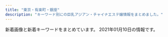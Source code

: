 ```yaml
---
title: "東京・有楽町・銀座"
description: "キーワード別にの巨乳アジアン・チャイナエステ嬢情報をまとめました。"
---
```


新着画像と新着キーワードをまとめています。
2021年01月10日の情報です。

<DmmAffiliateIns />
<KeywordTable
  shops={
    [
    {
        "name": "\u30eb\u30ca\u30b7\u30e3\u30a4\u30f3",
        "img_links": [
            "http://luna-shine.info/uploads/lunashine/2013/11/e381afe3828be3818b-1000x1333.jpg",
            "http://luna-shine.info/uploads/lunashine/2013/10/4_e589afe69cac.jpg",
            "http://luna-shine.info/uploads/lunashine/images/rq03.jpg",
            "http://luna-shine.info/uploads/lunashine/2019/05/e5beaee4bfa1e59bbee78987_201905171313091.jpg",
            "http://luna-shine.info/uploads/lunashine/images/no-photo.jpg",
            "http://luna-shine.info/uploads/lunashine/2013/10/e38182e38286e381bf3_e589afe69cac.jpg",
            "http://luna-shine.info/uploads/lunashine/2019/04/e5beaee4bfa1e59bbee78987_201903161627475.jpg",
            "http://luna-shine.info/uploads/lunashine/2015/04/1111_e589afe69cac.jpg",
            "http://luna-shine.info/uploads/lunashine/images/new_tit.jpg",
            "http://luna-shine.info/uploads/lunashine/2013/01/room-11.jpg",
            "http://luna-shine.info/uploads/lunashine/2019/12/e5beaee4bfa1e59bbee78987_201912071546181.jpg",
            "http://luna-shine.info/uploads/lunashine/2019/07/qqe59bbee78987201504181707251.jpg",
            "http://luna-shine.info/uploads/lunashine/2012/12/mobile.jpg",
            "http://luna-shine.info/uploads/lunashine/2014/06/image-15.jpeg",
            "http://luna-shine.info/uploads/lunashine/2019/04/flash1.jpg",
            "http://luna-shine.info/uploads/lunashine/images/picup.png",
            "http://luna-shine.info/uploads/lunashine/2015/03/12344780f_e589afe69cac.jpg",
            "http://luna-shine.info/uploads/lunashine/2013/03/img_0522_e589afe69cac-1000x1333.jpg",
            "http://luna-shine.info/uploads/lunashine/2015/03/8dbe4d07b4f1258c30f14b30e60c1466.png",
            "http://luna-shine.info/uploads/lunashine/2017/04/22221.jpg",
            "http://luna-shine.info/uploads/lunashine/2019/03/e5beaee4bfa1e59bbee78987_201903141535171.jpg",
            "http://luna-shine.info/uploads/lunashine/2012/12/topview1.jpg",
            "http://luna-shine.info/uploads/lunashine/2012/12/topview4.jpg",
            "http://luna-shine.info/uploads/lunashine/2015/04/1111_e589afe69cac1.jpg",
            "http://luna-shine.info/uploads/lunashine/2015/03/123.jpg",
            "http://luna-shine.info/uploads/lunashine/2019/04/tel.jpg",
            "http://luna-shine.info/uploads/lunashine/2013/01/room-3.jpg",
            "http://luna-shine.info/uploads/lunashine/2019/01/e5beaee4bfa1e59bbee78987_20190124144601.jpg",
            "http://luna-shine.info/uploads/lunashine/2013/11/e381afe3828be3818befbc92-1000x1333.jpg",
            "http://luna-shine.info/uploads/lunashine/2013/01/room-1.jpg",
            "http://luna-shine.info/uploads/lunashine/2013/10/e381bfe3818d2_e589afe69cac.jpg",
            "http://luna-shine.info/uploads/lunashine/2013/01/room-10.jpg",
            "http://luna-shine.info/uploads/lunashine/2013/01/room-2.jpg",
            "http://luna-shine.info/uploads/lunashine/2015/09/1-12041z120344c1_e589afe69cac_e589afe69cac.jpg",
            "http://luna-shine.info/uploads/lunashine/2019/03/e5beaee4bfa1e59bbee78987_201903161627476.jpg",
            "http://luna-shine.info/uploads/lunashine/2015/01/2_e589afe69cac.jpg",
            "http://luna-shine.info/uploads/lunashine/2012/12/topview0.jpg",
            "http://luna-shine.info/uploads/lunashine/2019/05/e5beaee4bfa1e59bbee78987_20190517131309.jpg",
            "http://luna-shine.info/uploads/lunashine/2015/01/0.jpg",
            "http://luna-shine.info/uploads/lunashine/2013/10/e381bfe382841_e589afe69cac.jpg",
            "http://luna-shine.info/uploads/lunashine/2013/05/p1020464_e589afe69cac.jpg",
            "http://luna-shine.info/uploads/lunashine/2015/06/image1-266x4001.jpg",
            "http://luna-shine.info/uploads/lunashine/2020/01/e5beaee4bfa1e59bbee78987_20190517131309.jpg",
            "http://luna-shine.info/uploads/lunashine/2013/01/room-6.jpg",
            "http://luna-shine.info/uploads/lunashine/2013/01/room-5.jpg",
            "http://luna-shine.info/uploads/lunashine/2014/05/naomi1-276x3583.jpg",
            "http://luna-shine.info/uploads/lunashine/2013/01/room-7.jpg",
            "http://luna-shine.info/uploads/lunashine/2016/11/31.jpg",
            "http://luna-shine.info/uploads/lunashine/2015/01/11.jpg",
            "http://luna-shine.info/uploads/lunashine/2013/01/qiu-1.jpg",
            "http://luna-shine.info/uploads/lunashine/2013/01/img_0427_e589afe69cac-276x368.jpg",
            "http://luna-shine.info/uploads/lunashine/images/new_d.jpg",
            "http://luna-shine.info/uploads/lunashine/2015/03/11111.jpg",
            "http://luna-shine.info/uploads/lunashine/2012/12/mailmaka.jpg",
            "http://luna-shine.info/uploads/lunashine/2019/04/bottom.jpg",
            "http://luna-shine.info/uploads/lunashine/2019/04/e5beaee4bfa1e59bbee78987_201903161627478.jpg",
            "http://luna-shine.info/uploads/lunashine/2014/05/naomi1-276x3584.jpg",
            "http://luna-shine.info/uploads/lunashine/images/rq01.jpg",
            "http://luna-shine.info/uploads/lunashine/2015/03/171f728230a16701d87b9e61ba70edf8.png",
            "http://luna-shine.info/uploads/lunashine/2013/10/e381bfe38286e3818d-5_e589afe69cac.jpg",
            "http://luna-shine.info/uploads/lunashine/2014/05/22.jpg",
            "http://luna-shine.info/uploads/lunashine/2013/01/img_0370_e589afe69cac-276x368.jpg",
            "http://luna-shine.info/uploads/lunashine/2013/01/room-8.jpg",
            "http://luna-shine.info/uploads/lunashine/2014/06/9c1b42356edc1bb51d040e0a1783fa97.png",
            "http://luna-shine.info/uploads/lunashine/2019/04/e5beaee4bfa1e59bbee78987_2019031616274791.jpg",
            "http://luna-shine.info/uploads/lunashine/2014/06/image-14.jpeg",
            "http://luna-shine.info/uploads/lunashine/2016/12/img_4240.jpg",
            "http://luna-shine.info/uploads/lunashine/2015/12/qqe59bbee7898720151214133747.jpg",
            "http://luna-shine.info/uploads/lunashine/2014/04/image_e589afe69cac.png",
            "http://luna-shine.info/uploads/lunashine/2018/05/2.jpg",
            "http://luna-shine.info/uploads/lunashine/2013/01/room-9.jpg",
            "http://luna-shine.info/uploads/lunashine/2012/12/topview3.jpg",
            "http://luna-shine.info/uploads/lunashine/2019/12/e5beaee4bfa1e59bbee78987_20191207154634.jpg"
        ],
        "keywords": {
            "G": 6,
            "87": 12,
            "D": 30,
            "C": 12,
            "\u30bb\u30af\u30b7\u30fc": 1,
            "F": 6,
            "81": 3,
            "86": 6,
            "88": 21,
            "85": 6,
            "E": 13,
            "84": 3,
            "\u80f8": 2,
            "89": 21,
            "82": 3
        },
        "station": "\u5c0f\u4f1d\u99ac\u753a\u99c53\u756a\u51fa\u53e3",
        "url": "http://luna-shine.info/"
    },
    {
        "url": "https://est-tiara.info/",
        "keywords": {
            "89": 1,
            "E": 1,
            "D": 3,
            "C": 1
        },
        "img_links": [
            "https://est-tiara.info/images/gallery/r4.jpg",
            "https://est-tiara.info/staffPhoto/b20201016083716.jpg",
            "https://est-tiara.info/staffPhoto/b20201016083756.jpg",
            "https://est-tiara.info/images/gallery/r6.jpg",
            "https://est-tiara.info/images/gallery/r3.jpg",
            "https://est-tiara.info/images/gallery/r7.jpg",
            "https://est-tiara.info/js/sliderLine/slide_next.png",
            "https://est-tiara.info/images/returnBtn.png",
            "https://est-tiara.info/js/sliderLine/slide_prev.png",
            "https://est-tiara.info/images/gallery/r5.jpg",
            "https://est-tiara.info/images/gallery/r2.jpg",
            "https://est-tiara.info/staffPhoto/b20201016083828.jpg",
            "https://est-tiara.info/staffPhoto/b20201016083614.jpg",
            "https://est-tiara.info/images/gallery/r1.jpg",
            "https://est-tiara.info/staffPhoto/b20200924141844.jpg",
            "https://est-tiara.info/staffPhoto/s20201016083828.jpg",
            "https://est-tiara.info/staffPhoto/s20201016083756.jpg",
            "https://est-tiara.info/uploadfiles/Image/campaignEstTiaraInfo.jpg",
            "https://est-tiara.info/staffPhoto/s20200924141844.jpg",
            "https://est-tiara.info/staffPhoto/s20201016083716.jpg",
            "https://est-tiara.info/images/gallery/r8.jpg",
            "https://est-tiara.info/images/mobile.png",
            "https://est-tiara.info/staffPhoto/s20201016083614.jpg"
        ],
        "name": "Tiara-\u30c6\u30a4\u30a2\u30e9-",
        "station": "\u6771\u9280\u5ea7\u99c5A7\u51fa\u53e3"
    },
    {
        "station": "\u4eba\u5f62\u753a\u99c5A6",
        "url": "http://yume-sato.blue/",
        "name": "\u5922\u306e\u90f7",
        "img_links": [
            "http://yume-sato.blue/uploads//sites/18/2020/09/top.jpg",
            "http://yume-sato.blue/uploads//sites/18/2020/09/g3-150x150.jpg",
            "http://yume-sato.blue/uploads//sites/18/2020/09/g4.jpg",
            "http://yume-sato.blue/uploads//sites/18/2020/09/g1.jpg",
            "http://yume-sato.blue/uploads//sites/18/2020/10/g2.jpg",
            "http://yume-sato.blue/uploads//sites/18/2020/09/g5.jpg",
            "http://yume-sato.blue/uploads//sites/18/2020/09/g6-150x150.jpg",
            "http://yume-sato.blue/uploads//sites/18/2020/09/g6.jpg",
            "http://yume-sato.blue/uploads//sites/18/2020/09/g3.jpg",
            "http://yume-sato.blue/uploads//sites/18/2020/10/g1.jpg",
            "http://yume-sato.blue/uploads//sites/18/2020/12/gg.jpg",
            "http://yume-sato.blue/uploads//sites/18/2020/09/top1-1.jpg",
            "http://yume-sato.blue/uploads//sites/18/2020/09/g2-150x150.jpg",
            "http://yume-sato.blue/uploads//sites/18/2020/09/s_staff.png",
            "http://yume-sato.blue/uploads//sites/18/2020/09/pick.jpg",
            "http://yume-sato.blue/uploads//sites/18/2020/09/news.jpg",
            "http://yume-sato.blue/uploads//sites/18/2020/09/mobile-1.jpg",
            "http://yume-sato.blue/uploads//sites/18/2020/09/g1-150x150.jpg",
            "http://yume-sato.blue/uploads//sites/18/2020/12/gg-150x150.jpg",
            "http://yume-sato.blue/uploads//sites/18/2020/09/g2.jpg",
            "http://yume-sato.blue/uploads//sites/18/2020/09/g5-150x150.jpg",
            "http://yume-sato.blue/uploads//sites/18/2020/09/g4-150x150.jpg"
        ],
        "keywords": {}
    },
    {
        "name": "For you",
        "url": "http://f-relaxe.net",
        "station": "JR\u6771\u4eac\u99c5\u516b\u91cd\u6d32\u5317\u53e3",
        "keywords": {
            "G": 1,
            "C": 3,
            "90": 1,
            "E": 3,
            "83": 1,
            "89": 1,
            "87": 1,
            "91": 1,
            "D": 2,
            "93": 1,
            "86": 1,
            "85": 3
        },
        "img_links": [
            "http://f-relaxe.net/images/staff_11.jpg",
            "http://f-relaxe.net/images/index_01.jpg",
            "http://f-relaxe.net/images/line.jpg",
            "http://f-relaxe.net/girl/08a.jpg",
            "http://f-relaxe.net/images/index_09.jpg",
            "http://f-relaxe.net/images/info_11.jpg",
            "http://f-relaxe.net/images/index_06.jpg",
            "http://f-relaxe.net/images/rec.jpg",
            "http://f-relaxe.net/girl/04.jpg",
            "http://f-relaxe.net/images/03.jpg",
            "http://f-relaxe.net/images/index_08.jpg",
            "http://f-relaxe.net/girl/02a.jpg",
            "http://f-relaxe.net/images/info.jpg",
            "http://f-relaxe.net/girl/011.jpg",
            "http://f-relaxe.net/girl/012a.jpg",
            "http://f-relaxe.net/girl/00.jpg",
            "http://f-relaxe.net/girl/012.jpg",
            "http://f-relaxe.net/girl/017.jpg",
            "http://f-relaxe.net/images/index_16.jpg",
            "http://f-relaxe.net/images/rec_11.jpg",
            "http://f-relaxe.net/images/01.jpg",
            "http://f-relaxe.net/images/sub_12.jpg",
            "http://f-relaxe.net/images/index_17.jpg",
            "http://f-relaxe.net/girl/024.jpg",
            "http://f-relaxe.net/images/index_12.jpg",
            "http://f-relaxe.net/images/index_05.jpg",
            "http://f-relaxe.net/images/index_07.jpg",
            "http://f-relaxe.net/images/index_10.jpg",
            "http://f-relaxe.net/girl/010a.jpg",
            "http://f-relaxe.net/girl/07a.jpg",
            "http://f-relaxe.net/images/sub_15.jpg",
            "http://f-relaxe.net/girl/08.jpg",
            "http://f-relaxe.net/images/index_03.jpg",
            "http://f-relaxe.net/images/index_13.jpg",
            "http://f-relaxe.net/images/02.jpg",
            "http://f-relaxe.net/images/sub_10.jpg",
            "http://f-relaxe.net/images/index_14.jpg",
            "http://f-relaxe.net/girl/013a.jpg",
            "http://f-relaxe.net/girl/010.jpg",
            "http://f-relaxe.net/girl/02.jpg",
            "http://f-relaxe.net/girl/013.jpg",
            "http://f-relaxe.net/girl/09.jpg",
            "http://f-relaxe.net/girl/09a.jpg",
            "http://f-relaxe.net/girl/011a.jpg",
            "http://f-relaxe.net/images/index_119.jpg",
            "http://f-relaxe.net/images/index_18.jpg",
            "http://f-relaxe.net/girl/07.jpg",
            "http://f-relaxe.net/images/index_04.jpg"
        ]
    },
    {
        "keywords": {
            "E": 4,
            "86": 20,
            "D": 16
        },
        "station": "\u65b0\u5bcc\u753a\u99c5",
        "img_links": [
            "http://xn--vckg5a5c7c8c1czd.in.net/images/an_1_04.jpg",
            "http://xn--vckg5a5c7c8c1czd.in.net/images/slider/slide3s.jpg",
            "http://xn--vckg5a5c7c8c1czd.in.net/images/QRcode.jpg",
            "http://xn--vckg5a5c7c8c1czd.in.net/images/an_2_02.jpg",
            "http://xn--vckg5a5c7c8c1czd.in.net/images/slider/slide1.jpg",
            "http://xn--vckg5a5c7c8c1czd.in.net/images/staff_images/top_small_5.jpg",
            "http://xn--vckg5a5c7c8c1czd.in.net/images/staff_images/top_small_17.jpg",
            "http://xn--vckg5a5c7c8c1czd.in.net/images/slider/slide3.jpg",
            "http://xn--vckg5a5c7c8c1czd.in.net/images/staff_images/cg5.jpg",
            "http://xn--vckg5a5c7c8c1czd.in.net/images/an_1_06.jpg",
            "http://xn--vckg5a5c7c8c1czd.in.net/images/slider/slide1s.jpg",
            "http://xn--vckg5a5c7c8c1czd.in.net/images/staff_images/cg1.jpg",
            "http://xn--vckg5a5c7c8c1czd.in.net/images/an_2_05.jpg",
            "http://xn--vckg5a5c7c8c1czd.in.net/images/staff_images/top_small_14.jpg",
            "http://xn--vckg5a5c7c8c1czd.in.net/images/an_2_03.jpg",
            "http://xn--vckg5a5c7c8c1czd.in.net/images/an_1_07.jpg",
            "http://xn--vckg5a5c7c8c1czd.in.net/images/an_2_04.jpg",
            "http://xn--vckg5a5c7c8c1czd.in.net/images/an_1_02.jpg",
            "http://xn--vckg5a5c7c8c1czd.in.net/images/slider/slide2.jpg",
            "http://xn--vckg5a5c7c8c1czd.in.net/images/slider/slide2s.jpg",
            "http://xn--vckg5a5c7c8c1czd.in.net/images/staff_images/cg14.jpg",
            "http://xn--vckg5a5c7c8c1czd.in.net/images/staff_images/top_small_1.jpg",
            "http://xn--vckg5a5c7c8c1czd.in.net/images/an_2_07.jpg",
            "http://xn--vckg5a5c7c8c1czd.in.net/images/an_2_06.jpg",
            "http://xn--vckg5a5c7c8c1czd.in.net/images/no.png",
            "http://xn--vckg5a5c7c8c1czd.in.net/images/staff_images/cg17.jpg",
            "http://xn--vckg5a5c7c8c1czd.in.net/images/an_1_03.jpg",
            "http://xn--vckg5a5c7c8c1czd.in.net/images/index_01.jpg",
            "http://xn--vckg5a5c7c8c1czd.in.net/images/staff_images/top_small_16.jpg",
            "http://xn--vckg5a5c7c8c1czd.in.net/images/staff_images/cg16.jpg"
        ],
        "name": "\u7652\u3057\u306e\u6d77",
        "url": "http://xn--vckg5a5c7c8c1czd.in.net/"
    },
    {
        "name": "Melody Spa -\u30e1\u30ed\u30c7\u30a3 \u30b9\u30d1-",
        "station": "JR\u65b0\u65e5\u672c\u6a4b\u99c56\u756a\u51fa\u53e3",
        "keywords": {
            "86": 4,
            "C": 32,
            "F": 2
        },
        "url": "https://melodyspa.tokyo/",
        "img_links": [
            "https://melodyspa.tokyo/images/st/risa.jpg",
            "https://melodyspa.tokyo/images/st/mio.jpg",
            "https://melodyspa.tokyo/images/st/ringo.jpg",
            "https://melodyspa.tokyo/images/st/mina.jpg",
            "https://melodyspa.tokyo/images/st/yuna.jpg",
            "https://melodyspa.tokyo/images/st/rara2.jpg",
            "https://melodyspa.tokyo/images/st/you2.jpg",
            "https://melodyspa.tokyo/images/st/yuna2.jpg",
            "https://melodyspa.tokyo/images/st/yuna1.jpg",
            "https://melodyspa.tokyo/images/st/you3.jpg",
            "https://melodyspa.tokyo/images/share/pagetop.png",
            "https://melodyspa.tokyo/images/st/mina2.jpg",
            "https://melodyspa.tokyo/images/st/st_.jpg",
            "https://melodyspa.tokyo/images/topimage/topimage.jpg",
            "https://melodyspa.tokyo/images/st/you.jpg",
            "https://melodyspa.tokyo/images/st/miho.jpg"
        ]
    },
    {
        "name": "RUMIA\u30fb\u30eb\u30df\u30a2",
        "img_links": [
            "https://rumia.tyo.cm/images/room2.jpg",
            "https://rumia.tyo.cm/images/room1.jpg",
            "https://rumia.tyo.cm/photos/sites/5/2017/08/4.jpg",
            "https://rumia.tyo.cm/photos/sites/5/2017/08/3.jpg",
            "https://rumia.tyo.cm/images/s_staff.png",
            "https://rumia.tyo.cm/images/top.png",
            "https://rumia.tyo.cm/images/room6.jpg",
            "https://rumia.tyo.cm/images/room3.jpg",
            "https://rumia.tyo.cm/images/s_mobile.jpg",
            "https://rumia.tyo.cm/images/room5.jpg",
            "https://rumia.tyo.cm/images/room8.jpg",
            "https://rumia.tyo.cm/images/s_face.jpg",
            "https://rumia.tyo.cm/photos/sites/5/2017/08/2.jpg",
            "https://rumia.tyo.cm/images/mobile.jpg",
            "https://rumia.tyo.cm/images/s_link.png",
            "https://rumia.tyo.cm/photos/sites/5/2017/08/1.jpg",
            "https://rumia.tyo.cm/images/room4.jpg",
            "https://rumia.tyo.cm/images/s_news.jpg",
            "https://rumia.tyo.cm/images/room7.jpg"
        ],
        "keywords": {
            "86": 1,
            "87": 1,
            "D": 3,
            "83": 1,
            "85": 1,
            "E": 1
        },
        "station": "\u4eba\u5f62\u753a\u99c5A5\u51fa\u53e3",
        "url": "https://rumia.tyo.cm/"
    },
    {
        "url": "http://www.hitomebore.esjp.info/",
        "img_links": [
            "http://www.hitomebore.esjp.info/files/008.jpg",
            "http://www.hitomebore.esjp.info/images/btn2.png",
            "http://www.hitomebore.esjp.info/files/011.jpg",
            "http://www.hitomebore.esjp.info/files/016.jpg",
            "http://www.hitomebore.esjp.info/files/009.jpg",
            "http://www.hitomebore.esjp.info/files/002.jpg",
            "http://www.hitomebore.esjp.info/images/mainImg2.jpg",
            "http://www.hitomebore.esjp.info/files/012.jpg",
            "http://www.hitomebore.esjp.info/images/m1.jpg",
            "http://www.hitomebore.esjp.info/files/007.jpg",
            "http://www.hitomebore.esjp.info/images/m3.jpg",
            "http://www.hitomebore.esjp.info/images/mainImg_sub.jpg",
            "http://www.hitomebore.esjp.info/images/m2.jpg",
            "http://www.hitomebore.esjp.info/files/015.jpg",
            "http://www.hitomebore.esjp.info/images/m4.jpg",
            "http://www.hitomebore.esjp.info/files/014.jpg",
            "http://www.hitomebore.esjp.info/files/010.jpg",
            "http://www.hitomebore.esjp.info/files/013.jpg"
        ],
        "name": "\u3072\u3068\u3081\u307c\u308c",
        "keywords": {
            "85": 6,
            "D": 27,
            "87": 6,
            "86": 18,
            "C": 6,
            "88": 3
        },
        "station": "\u65b0\u5bcc\u753a\u99c53\u756a\u51fa\u53e3"
    },
    {
        "img_links": [
            "https://mens-esthe.jpn.vin/photos/sites/4/2020/12/2020121102462172.jpg",
            "https://mens-esthe.jpn.vin/images/sp_tit_info.jpg",
            "https://mens-esthe.jpn.vin/images/nav_link07.png",
            "https://mens-esthe.jpn.vin/photos/sites/4/2020/12/2020121102464663.jpg",
            "https://mens-esthe.jpn.vin/images/sp_tit_staff.jpg",
            "https://mens-esthe.jpn.vin/images/nav_link08.png",
            "https://mens-esthe.jpn.vin/images/photo_1.jpg",
            "https://mens-esthe.jpn.vin/images/nav_link01.png",
            "https://mens-esthe.jpn.vin/images/sp_tit_staff02.jpg",
            "https://mens-esthe.jpn.vin/images/tit_pick.jpg",
            "https://mens-esthe.jpn.vin/images/sp_photo_1.jpg",
            "https://mens-esthe.jpn.vin/images/sp_tit_pick.jpg",
            "https://mens-esthe.jpn.vin/images/end.png",
            "https://mens-esthe.jpn.vin/images/room2.jpg",
            "https://mens-esthe.jpn.vin/images/top.png",
            "https://mens-esthe.jpn.vin/images/tit_info.jpg",
            "https://mens-esthe.jpn.vin/images/room1.jpg",
            "https://mens-esthe.jpn.vin/images/nav_link04.png",
            "https://mens-esthe.jpn.vin/images/sp_end.png",
            "https://mens-esthe.jpn.vin/images/nav_link03.png",
            "https://mens-esthe.jpn.vin/photos/sites/4/2020/12/2020121102483539.jpg",
            "https://mens-esthe.jpn.vin/images/tit_face.jpg",
            "https://mens-esthe.jpn.vin/images/tit_staff.jpg",
            "https://mens-esthe.jpn.vin/images/tit_staff02.jpg",
            "https://mens-esthe.jpn.vin/images/side_mobile.jpg",
            "https://mens-esthe.jpn.vin/images/tit_link.jpg",
            "https://mens-esthe.jpn.vin/images/nav_link05.png",
            "https://mens-esthe.jpn.vin/images/nav_link02.png",
            "https://mens-esthe.jpn.vin/images/nav_link06.png",
            "https://mens-esthe.jpn.vin/photos/sites/4/2020/12/202012110248090.jpg",
            "https://mens-esthe.jpn.vin/images/sp_tit_link.jpg",
            "https://mens-esthe.jpn.vin/images/navbar-top.jpg",
            "https://mens-esthe.jpn.vin/photos/sites/4/2020/12/2020121102501422.jpg"
        ],
        "url": "https://mens-esthe.jpn.vin/",
        "name": "\u6771\u4eac\u65e5\u672c\u6a4b\u30e1\u30f3\u30ba\u30a8\u30b9\u30c6",
        "keywords": {
            "86": 96,
            "D": 120,
            "85": 24
        },
        "station": "JR\u6771\u4eac\u99c5\u516b\u91cd\u6d32\u5317\u53e3"
    },
    {
        "url": "http://esthe-aroma.com/",
        "name": "Miss.9\uff5e\u30df\u30b9.\u30ad\u30e5\u30a6\uff5e",
        "img_links": [
            "http://esthe-aroma.com/images/mainImg_sub.jpg",
            "http://esthe-aroma.com/images/icon_info.png",
            "http://esthe-aroma.com/images/end-info.png",
            "http://esthe-aroma.com/images/cg06.jpg",
            "http://esthe-aroma.com/images/icon_concept.png",
            "http://esthe-aroma.com/images/photo03.jpg",
            "http://esthe-aroma.com/images/icon_tel.png",
            "http://esthe-aroma.com/images/cg13.jpg",
            "http://esthe-aroma.com/images/btn2.png",
            "http://esthe-aroma.com/images/cg10.jpg",
            "http://esthe-aroma.com/images/cg01.jpg",
            "http://esthe-aroma.com/images/cg02.jpg",
            "http://esthe-aroma.com/images/photo01.jpg",
            "http://esthe-aroma.com/images/photo02.jpg",
            "http://esthe-aroma.com/images/cg07.jpg",
            "http://esthe-aroma.com/images/cg08.jpg",
            "http://esthe-aroma.com/images/cg12.jpg",
            "http://esthe-aroma.com/images/cg11.jpg",
            "http://esthe-aroma.com/images/cg03.jpg",
            "http://esthe-aroma.com/images/icon_staff.png",
            "http://esthe-aroma.com/images/icon_top.png",
            "http://esthe-aroma.com/images/qrc.jpg",
            "http://esthe-aroma.com/images/cg09.jpg",
            "http://esthe-aroma.com/images/cg04.jpg",
            "http://esthe-aroma.com/images/cg05.jpg"
        ],
        "keywords": {
            "E": 1,
            "86": 13,
            "D": 10,
            "C": 2
        },
        "station": "\u99ac\u55b0\u6a2a\u5c71\u99c5A2\u51fa\u53e3"
    },
    {
        "keywords": {},
        "station": "\u8305\u5834\u753a\u99c511\u756a\u51fa\u53e3",
        "img_links": [
            "http://www.kayabatyo-massage.work/images/recruit/nagare_05.png",
            "http://www.kayabatyo-massage.work/staff/nanami.jpg",
            "http://www.kayabatyo-massage.work/staff/hinata.jpg",
            "http://www.kayabatyo-massage.work/images/recruit/point_04.png",
            "http://www.kayabatyo-massage.work/images/trigger.jpg",
            "http://www.kayabatyo-massage.work/images/recruit/nagare_03.jpg",
            "http://www.kayabatyo-massage.work/images/head_interior.jpg",
            "http://www.kayabatyo-massage.work/images/recruit/point_03.png",
            "http://www.kayabatyo-massage.work/images/recruit/point_07.png",
            "http://www.kayabatyo-massage.work/images/recruit/point_08.png",
            "http://www.kayabatyo-massage.work/images/recruit/sp_mainvisual.jpg",
            "http://www.kayabatyo-massage.work/images/recruit/point_05.png",
            "http://www.kayabatyo-massage.work/images/sw_tel.png",
            "http://www.kayabatyo-massage.work/images/mainvisual_02_s.jpg",
            "http://www.kayabatyo-massage.work/images/recruit/nagare_06.png",
            "http://www.kayabatyo-massage.work/images/mainvisual_02.jpg",
            "http://www.kayabatyo-massage.work/images/icon_ranking_03.png",
            "http://www.kayabatyo-massage.work/images/recruit/point_09.png",
            "http://www.kayabatyo-massage.work/staff/kaoru.jpg",
            "http://www.kayabatyo-massage.work/images/recruit/message_03.png",
            "http://www.kayabatyo-massage.work/images/head_therapist.jpg",
            "http://www.kayabatyo-massage.work/images/icon_ranking_01.png",
            "http://www.kayabatyo-massage.work/images/icon_ranking_02.png",
            "http://www.kayabatyo-massage.work/images/mainvisual_01.jpg",
            "http://www.kayabatyo-massage.work/images/sw_home.png",
            "http://www.kayabatyo-massage.work/images/recruit/point_06.png",
            "http://www.kayabatyo-massage.work/images/recruit/nagare_02.jpg",
            "http://www.kayabatyo-massage.work/images/mainvisual_01_s.jpg",
            "http://www.kayabatyo-massage.work/images/recruit/req_03.jpg",
            "http://www.kayabatyo-massage.work/images/recruit/nagare_07.png",
            "http://www.kayabatyo-massage.work/images/icon_new.png",
            "http://www.kayabatyo-massage.work/images/recruit/nagare_01.jpg",
            "http://www.kayabatyo-massage.work/images/no_image.jpg"
        ],
        "name": "\u5143\u6c17\u30e2\u30ea\u30e2\u30ea",
        "url": "http://www.kayabatyo-massage.work/"
    },
    {
        "keywords": {
            "87": 2,
            "89": 1,
            "88": 1,
            "D": 9,
            "85": 2,
            "86": 7,
            "E": 3,
            "F": 1
        },
        "name": "\u6843\u82b1\u6c34*\u3068\u3046\u304b\u3059\u3044",
        "img_links": [
            "http://toukasui.jpn.mn/photos/sites/49/2019/11/2019111002374421.jpg",
            "http://toukasui.jpn.mn/photos/sites/49/2020/09/202009151644200.jpg",
            "http://toukasui.jpn.mn/images/news.jpg",
            "http://toukasui.jpn.mn/photos/sites/49/2018/11/2018110702420266.jpg",
            "http://toukasui.jpn.mn/photos/sites/49/2019/06/2019061711394937.jpg",
            "http://toukasui.jpn.mn/photos/sites/49/2018/11/2018111701424587.jpg",
            "http://toukasui.jpn.mn/photos/sites/49/2019/03/2019030615101559.jpg",
            "http://toukasui.jpn.mn/photos/sites/49/2018/12/2018121411170742.jpg",
            "http://toukasui.jpn.mn/images/s_staff.png",
            "http://toukasui.jpn.mn/images/mobile.jpg",
            "http://toukasui.jpn.mn/images/room1.jpg",
            "http://toukasui.jpn.mn/photos/sites/49/2019/02/2019020710305082.jpg",
            "http://toukasui.jpn.mn/photos/sites/49/2019/08/2019082510480041.jpg",
            "http://toukasui.jpn.mn/images/top.jpg",
            "http://toukasui.jpn.mn/photos/sites/49/2019/08/2019081010463794.jpg",
            "http://toukasui.jpn.mn/images/room2.jpg",
            "http://toukasui.jpn.mn/photos/sites/49/2019/07/2019070111270334.jpg",
            "http://toukasui.jpn.mn/images/room3.jpg",
            "http://toukasui.jpn.mn/photos/sites/49/2019/02/2019021519245846.jpg",
            "http://toukasui.jpn.mn/images/face.jpg",
            "http://toukasui.jpn.mn/images/room4.jpg",
            "http://toukasui.jpn.mn/images/pick.jpg",
            "http://toukasui.jpn.mn/photos/sites/49/2019/09/2019091616543823.jpg"
        ],
        "url": "http://toukasui.jpn.mn/",
        "station": "\u6771\u9280\u5ea7\u99c55\u756a\u51fa\u53e3"
    },
    {
        "station": "JR\u6771\u4eac\u99c5\u516b\u91cd\u6d32\u53e3",
        "name": "\u60a0",
        "url": "http://koikst.xyz/",
        "img_links": [
            "http://koikst.xyz/_src/20991736/t02200330_0640096013249885015.jpg",
            "http://koikst.xyz/_src/20886010/img_3017.jpg",
            "http://sunflower.jp.net/3.jpg",
            "http://koikst.xyz/_src/51067437/wechatimg724.jpg",
            "http://koikst.xyz/_src/20886060/index_33.png",
            "http://koikst.xyz/_src/20886065/index_38.png",
            "http://koikst.xyz/_src/20886235/t02200330_0640096013249885015.jpg",
            "http://sunflower.jp.net/1.jpg",
            "http://koikst.xyz/_src/20886006/wechatimg36.jpg",
            "http://koikst.xyz/_src/20885828/up.png",
            "http://koikst.xyz/_src/20886211/07958eda583eff2b24876adf03c0a434.jpg",
            "http://koikst.xyz/_src/20886005/wechatimg35.jpg",
            "http://koikst.xyz/_src/20886092/therapist-ito.jpg",
            "http://koikst.xyz/_src/20886059/sign.png",
            "http://koikst.xyz/_src/20886063/index_36.png",
            "http://koikst.xyz/_src/20886058/sign.png",
            "http://koikst.xyz/_src/20885809/www.cman.png",
            "http://koikst.xyz/_src/20886308/t02200330_0640096013249885015.jpg",
            "http://koikst.xyz/_src/20886111/_dsf0778_pp.jpg",
            "http://koikst.xyz/_src/20886310/wechatimg405.jpg",
            "http://koikst.xyz/_src/21089124/img20180325193504865361.png",
            "http://koikst.xyz/_src/20886305/therapist-ito.jpg",
            "http://koikst.xyz/_src/20886283/img20170527114635169213.png",
            "http://koikst.xyz/_src/20886062/index_35.png",
            "http://koikst.xyz/_src/20886303/07958eda583eff2b24876adf03c0a434.jpg",
            "http://koikst.xyz/_src/20886066/slider2.png",
            "http://koikst.xyz/_src/20885811/up.png",
            "http://koikst.xyz/_src/20886103/up.png",
            "http://koikst.xyz/_src/20886019/up.png",
            "http://koikst.xyz/_src/20886148/therapist-ito.jpg",
            "http://koikst.xyz/_src/20886222/up.png",
            "http://koikst.xyz/_src/51067433/wechatimg726.jpg",
            "http://koikst.xyz/_src/20886007/_k3_6020.jpg",
            "http://koikst.xyz/_src/20886233/906ab10dd05fdcaee1fa99bd6e5779ea.jpg",
            "http://koikst.xyz/_src/20886229/_dsf0778_pp.jpg",
            "http://koikst.xyz/_src/20885836/sign.jpg",
            "http://koikst.xyz/_src/20886122/up.png",
            "http://koikst.xyz/_src/20885845/up.png",
            "http://koikst.xyz/_src/20886009/img_2917.jpg",
            "http://sunflower.jp.net/2.jpg",
            "http://koikst.xyz/_src/51067435/wechatimg725.jpg",
            "http://koikst.xyz/_src/20886287/9c88380aa0315ec9292225a3223d62d9.jpg",
            "http://sunflower.jp.net/6.jpg",
            "http://koikst.xyz/_src/20886035/up.png",
            "http://koikst.xyz/_src/20886008/_k3_6019.jpg",
            "http://koikst.xyz/_src/20886064/index_37.png",
            "http://koikst.xyz/_src/20886300/media-20170919.jpg",
            "http://koikst.xyz/_src/20885997/up.png",
            "http://koikst.xyz/_src/20886061/index_34.png",
            "http://koikst.xyz/_src/51067440/wechatimg723.jpg",
            "http://koikst.xyz/_src/20886231/_dsf0770_pp.jpg",
            "http://sunflower.jp.net/5.jpg"
        ],
        "keywords": {
            "C": 2,
            "85": 2,
            "E": 3,
            "89": 3
        }
    },
    {
        "station": "\u516b\u4e01\u5800\u99c5B4\u51fa\u53e3",
        "keywords": {},
        "url": "http://esthe-massage.red/",
        "name": "\u30d9\u30d3\u30fc\u30e9\u30d6\u30ea\u30fc",
        "img_links": []
    },
    {
        "station": "\u6771\u65e5\u672c\u6a4b\u99c5A2\u51fa\u53e3",
        "name": "Evergrace-\u30a8\u30d0\u30fc\u30b0\u30ec\u30fc\u30b9-",
        "url": "http://evergrace.tyo.cm/",
        "img_links": [
            "http://evergrace.tyo.cm/images/mobile.jpg",
            "http://evergrace.tyo.cm/images/s_staff.png",
            "http://evergrace.tyo.cm/photos/sites/78/2019/12/2019121905355858.jpg",
            "http://evergrace.tyo.cm/images/room4.jpg",
            "http://evergrace.tyo.cm/photos/sites/78/2020/05/2020052619140333.jpg",
            "http://evergrace.tyo.cm/images/girl-z2.jpg",
            "http://evergrace.tyo.cm/photos/sites/78/2020/08/2020080410281850.jpg",
            "http://evergrace.tyo.cm/images/top01.jpg",
            "http://evergrace.tyo.cm/photos/sites/78/2020/11/2020112415583796.jpg",
            "http://evergrace.tyo.cm/images/room1.jpg",
            "http://evergrace.tyo.cm/images/s_link.png",
            "http://evergrace.tyo.cm/photos/sites/78/2020/08/202008041028187.jpg",
            "http://evergrace.tyo.cm/images/room3.jpg",
            "http://evergrace.tyo.cm/images/s_pick.png",
            "http://evergrace.tyo.cm/photos/sites/78/2020/08/2020081511450430.jpg",
            "http://evergrace.tyo.cm/photos/sites/78/2020/08/2020080410281916.jpg",
            "http://evergrace.tyo.cm/images/top02.jpg",
            "http://evergrace.tyo.cm/images/nbj3.jpg",
            "http://evergrace.tyo.cm/images/room2.jpg",
            "http://evergrace.tyo.cm/images/room5.jpg",
            "http://evergrace.tyo.cm/photos/sites/78/2019/12/2019121905355657.jpg",
            "http://evergrace.tyo.cm/photos/sites/78/2019/12/201912190535589.jpg",
            "http://evergrace.tyo.cm/images/s_mobile.png",
            "http://evergrace.tyo.cm/images/info.jpg",
            "http://evergrace.tyo.cm/photos/sites/78/2020/08/2020081511450593.jpg",
            "http://evergrace.tyo.cm/photos/sites/78/2020/05/2020052619140281.jpg",
            "http://evergrace.tyo.cm/photos/sites/78/2020/05/2020052115473288.jpg",
            "http://evergrace.tyo.cm/photos/sites/78/2020/05/202005211547419.jpg",
            "http://evergrace.tyo.cm/photos/sites/78/2020/11/2020112316393088.jpg",
            "http://evergrace.tyo.cm/images/girl-z1.jpg",
            "http://evergrace.tyo.cm/images/s_news.png"
        ],
        "keywords": {
            "85": 2,
            "D": 4,
            "86": 2,
            "C": 18
        }
    },
    {
        "keywords": {
            "C": 15
        },
        "img_links": [
            "http://arm-heal.com/staff/emi/01mb.jpg",
            "http://arm-heal.com/staff/yuki/01mb.jpg",
            "http://arm-heal.com/pic/topimg3.png",
            "http://arm-heal.com/staff/aya/01mb.jpg",
            "http://arm-heal.com/staff/miki/01.jpg",
            "http://arm-heal.com/img/att.png",
            "http://arm-heal.com/img/ttl_rec.png",
            "http://arm-heal.com/staff/aya/01.jpg",
            "http://arm-heal.com/pic/topimg1.png",
            "http://arm-heal.com/pic/topimg4.png",
            "http://arm-heal.com/staff/miya/01mb.jpg",
            "http://arm-heal.com/pic/topimg2.png",
            "http://arm-heal.com/staff/emi/01.jpg",
            "http://arm-heal.com/img/ttl_mobile.png",
            "http://arm-heal.com/staff/miki/01mb.jpg",
            "http://arm-heal.com/pic/topimg5.png",
            "http://arm-heal.com/pic/head.jpg",
            "http://arm-heal.com/staff/yuuyuu/01.jpg",
            "http://arm-heal.com/img/ttl_staff.jpg",
            "http://arm-heal.com/i/files/homeimg.jpg",
            "http://arm-heal.com/img/corona.png",
            "http://arm-heal.com/staff/miya/01.jpg",
            "http://arm-heal.com/staff/yuki/01.jpg",
            "http://arm-heal.com/staff/yuuyuu/01mb.jpg"
        ],
        "name": "\u7d05\u8449",
        "station": "\u516b\u4e01\u5800\u99c5A5\u53e3",
        "url": "http://arm-heal.com/"
    },
    {
        "keywords": {
            "85": 3,
            "86": 6,
            "E": 6,
            "C": 3,
            "89": 3,
            "D": 6,
            "88": 3
        },
        "station": "\u8305\u5834\u753a\u99c53\u756a\u51fa\u53e3",
        "name": "Sweet",
        "img_links": [
            "http://sweet-massage.work/sp/img/st5.jpg",
            "http://sweet-massage.work/sp/img/st05.jpg",
            "http://sweet-massage.work/sp/img/st04.jpg",
            "http://sweet-massage.work/sp/img/add.jpg",
            "http://sweet-massage.work/sp/img/pic.jpg",
            "http://sweet-massage.work/sp/img/s4.jpg",
            "http://sweet-massage.work/sp/img/tel.jpg",
            "http://sweet-massage.work/img/nos.jpg",
            "http://sweet-massage.work/img/st01.jpg",
            "http://sweet-massage.work/img/sta3.jpg",
            "http://sweet-massage.work/sp/img/s2.jpg",
            "http://sweet-massage.work/sp/img/st02.jpg",
            "http://sweet-massage.work/sp/img/st03.jpg",
            "http://sweet-massage.work/img/st4.jpg",
            "http://sweet-massage.work/img/s5.jpg",
            "http://sweet-massage.work/sp/img/t-a.jpg",
            "http://sweet-massage.work/img/sta4.jpg",
            "http://sweet-massage.work/sp/img/t-r.jpg",
            "http://sweet-massage.work/img/s2.jpg",
            "http://sweet-massage.work/sp/img/add2.jpg",
            "http://sweet-massage.work/img/st5.jpg",
            "http://sweet-massage.work/sp/img/time.jpg",
            "http://sweet-massage.work/img/st02.jpg",
            "http://sweet-massage.work/sp/img/pc.jpg",
            "http://sweet-massage.work/sp/img/info.jpg",
            "http://sweet-massage.work/sp/img/s5.jpg",
            "http://sweet-massage.work/sp/img/st1.jpg",
            "http://sweet-massage.work/img/s4.jpg",
            "http://sweet-massage.work/img/st03.jpg",
            "http://sweet-massage.work/img/sta5.jpg",
            "http://sweet-massage.work/sp/img/st01.jpg",
            "http://sweet-massage.work/sp/img/botton.jpg",
            "http://sweet-massage.work/sp/img/tit.jpg",
            "http://sweet-massage.work/sp/img/st2.jpg",
            "http://sweet-massage.work/sp/img/t-t.jpg",
            "http://sweet-massage.work/img/m1.png",
            "http://sweet-massage.work/img/st05.jpg",
            "http://sweet-massage.work/img/st04.jpg",
            "http://sweet-massage.work/img/s3.jpg",
            "http://sweet-massage.work/sp/img/s3.jpg",
            "http://sweet-massage.work/img/st2.jpg",
            "http://sweet-massage.work/sp/img/t-s.jpg",
            "http://sweet-massage.work/img/st3.jpg",
            "http://sweet-massage.work/img/mobile-1.png",
            "http://sweet-massage.work/sp/img/t-o.jpg",
            "http://sweet-massage.work/sp/img/st3.jpg",
            "http://sweet-massage.work/img/s1.jpg",
            "http://sweet-massage.work/img/foot-body.jpg",
            "http://sweet-massage.work/sp/img/st4.jpg",
            "http://sweet-massage.work/img/sta1.jpg",
            "http://sweet-massage.work/img/sta2.jpg",
            "http://sweet-massage.work/img/st1.jpg",
            "http://sweet-massage.work/sp/img/sys.jpg"
        ],
        "url": "http://sweet-massage.work/"
    },
    {
        "keywords": {},
        "name": "\u30a2\u30ed\u30de\u30a2\u30ea\u30a2",
        "url": "http://e-berry.work/index.html",
        "img_links": [
            "http://e-berry.work/sp/staff/hikari.jpg",
            "http://e-berry.work/images/b1.jpg",
            "http://e-berry.work/images/sys2.jpg",
            "http://e-berry.work/sp/images/staff_t.png",
            "http://e-berry.work/staff/rina.jpg",
            "http://e-berry.work/staff/yoko.jpg",
            "http://e-berry.work/images/tgirl.jpg",
            "http://e-berry.work/sp/images/footer.jpg",
            "http://e-berry.work/sp/images/head.jpg",
            "http://e-berry.work/sp/images/tel.png",
            "http://e-berry.work/img/nene1.jpg",
            "http://e-berry.work/sp/images/sys1.png",
            "http://e-berry.work/img/moka1.jpg",
            "http://e-berry.work/img/haruka1.jpg",
            "http://e-berry.work/sp/images/sys3.png",
            "http://e-berry.work/sp/images/sys2.png",
            "http://e-berry.work/sp/img/hikari1.jpg",
            "http://e-berry.work/img/hikari1.jpg",
            "http://e-berry.work/staff/ayumi.jpg",
            "http://e-berry.work/sp/img/aya1.jpg",
            "http://e-berry.work/sp/img/yoko1.jpg",
            "http://e-berry.work/sp/img/ai1.jpg",
            "http://e-berry.work/sp/img/moka1.jpg",
            "http://e-berry.work/img/aya1.jpg",
            "http://e-berry.work/sp/staff/haruka.jpg",
            "http://e-berry.work/sp/images/news.png",
            "http://e-berry.work/images/int1.jpg",
            "http://e-berry.work/sp/images/newface.png",
            "http://e-berry.work/sp/staff/ayumi.jpg",
            "http://e-berry.work/images/interior_t.jpg",
            "http://e-berry.work/sp/staff/ai.jpg",
            "http://e-berry.work/staff/ai.jpg",
            "http://e-berry.work/images/ac1.jpg",
            "http://e-berry.work/sp/images/interior_t.png",
            "http://e-berry.work/images/b2.jpg",
            "http://e-berry.work/sp/img/ayumi1.jpg",
            "http://e-berry.work/sp/images/rec1.jpg",
            "http://e-berry.work/sp/images/9.jpg",
            "http://e-berry.work/images/rec1.jpg",
            "http://e-berry.work/sp/img/natumi1.jpg",
            "http://e-berry.work/sp/staff/aya.jpg",
            "http://e-berry.work/staff/natumi.jpg",
            "http://e-berry.work/sp/images/newsb.png",
            "http://e-berry.work/staff/moka.jpg",
            "http://e-berry.work/staff/haruka.jpg",
            "http://e-berry.work/sp/images/int1.png",
            "http://e-berry.work/sp/images/rec2.png",
            "http://e-berry.work/sp/staff/nene.jpg",
            "http://e-berry.work/img/natumi1.jpg",
            "http://e-berry.work/sp/images/int2.png",
            "http://e-berry.work/sp/staff/natumi.jpg",
            "http://e-berry.work/images/int2.jpg",
            "http://e-berry.work/sp/images/b2.jpg",
            "http://e-berry.work/sp/staff/rina.jpg",
            "http://e-berry.work/images/sm.jpg",
            "http://e-berry.work/img/ai1.jpg",
            "http://e-berry.work/sp/staff/yoko.jpg",
            "http://e-berry.work/images/10.jpg",
            "http://e-berry.work/images/head.jpg",
            "http://e-berry.work/staff/hikari.jpg",
            "http://e-berry.work/images/sys1.jpg",
            "http://e-berry.work/img/ayumi1.jpg",
            "http://e-berry.work/sp/staff/moka.jpg",
            "http://e-berry.work/staff/nene.jpg",
            "http://e-berry.work/sp/images/b1.jpg",
            "http://e-berry.work/images/concept.jpg",
            "http://e-berry.work/images/staff_t.jpg",
            "http://e-berry.work/sp/img/rina1.jpg",
            "http://e-berry.work/images/9.jpg",
            "http://e-berry.work/images/rec2.jpg",
            "http://e-berry.work/images/news_t.jpg",
            "http://e-berry.work/img/rina1.jpg",
            "http://e-berry.work/sp/images/topgirl.png",
            "http://e-berry.work/sp/images/concept.jpg",
            "http://e-berry.work/images/newsb.png",
            "http://e-berry.work/img/yoko1.jpg",
            "http://e-berry.work/images/newface.jpg",
            "http://e-berry.work/sp/img/haruka1.jpg",
            "http://e-berry.work/sp/images/10.jpg",
            "http://e-berry.work/sp/img/nene1.jpg",
            "http://e-berry.work/staff/aya.jpg",
            "http://e-berry.work/images/sys3.jpg",
            "http://e-berry.work/sp/images/ac1.jpg"
        ],
        "station": "\u6c34\u5929\u5bae\u524d\u99c56\u756a\u51fa\u53e3"
    },
    {
        "station": "\u516b\u4e01\u5800\u99c5B4\u51fa\u53e3",
        "keywords": {
            "86": 2,
            "87": 10,
            "D": 10,
            "C": 2
        },
        "img_links": [
            "http://www.sakura.aromanv.com/files/005.jpg",
            "http://www.sakura.aromanv.com/img/contact/icon_phone.png",
            "http://www.sakura.aromanv.com/files/003-03.jpg",
            "http://www.sakura.aromanv.com/img/top/news_header.jpg",
            "http://www.sakura.aromanv.com/files/004-03.jpg",
            "http://www.sakura.aromanv.com/files/006-03.jpg",
            "http://www.sakura.aromanv.com/files/002.jpg",
            "http://www.sakura.aromanv.com/files/002-03.jpg",
            "http://www.sakura.aromanv.com/files/001-03.jpg",
            "http://www.sakura.aromanv.com/files/001.jpg",
            "http://www.sakura.aromanv.com/img/top/ribbon_02.png",
            "http://www.sakura.aromanv.com/img/cf/frame_upper_sub.png",
            "http://www.sakura.aromanv.com/files/005-02.jpg",
            "http://www.sakura.aromanv.com/files/004-02.jpg",
            "http://www.sakura.aromanv.com/files/006.jpg",
            "http://www.sakura.aromanv.com/files/002-02.jpg",
            "http://www.sakura.aromanv.com/files/004.jpg",
            "http://www.sakura.aromanv.com/img/recruit/img_01.jpg",
            "http://www.sakura.aromanv.com/files/003-02.jpg",
            "http://www.sakura.aromanv.com/files/005-03.jpg",
            "http://www.sakura.aromanv.com/img/cf/btn_contact.png",
            "http://www.sakura.aromanv.com/files/001-02.jpg",
            "http://www.sakura.aromanv.com/img/cf/pagetop.jpg",
            "http://www.sakura.aromanv.com/flash/ripple.png",
            "http://www.sakura.aromanv.com/img/top/topic_top.png",
            "http://www.sakura.aromanv.com/files/003.jpg",
            "http://www.sakura.aromanv.com/files/006-02.jpg",
            "http://www.sakura.aromanv.com/img/ladies/icon_new.png",
            "http://www.sakura.aromanv.com/img/contact/icon_clock.png"
        ],
        "name": "Rouge\uff5e\u30eb\u30fc\u30b8\u30e5",
        "url": "http://www.sakura.aromanv.com/"
    },
    {
        "keywords": {
            "86": 14,
            "85": 2,
            "87": 4
        },
        "img_links": [
            "http://missyou-esthe.com/img/cg01.jpg",
            "http://missyou-esthe.com/img/mr1.jpg",
            "http://missyou-esthe.com/img/tt13.jpg",
            "http://missyou-esthe.com/img/tt12.jpg",
            "http://missyou-esthe.com/img/lin.jpg",
            "http://missyou-esthe.com/img/f.jpg",
            "http://missyou-esthe.com/img/tt19.jpg",
            "http://missyou-esthe.com/img/cg09.jpg",
            "http://missyou-esthe.com/img/f1.jpg",
            "http://missyou-esthe.com/img/tt18.jpg",
            "http://missyou-esthe.com/img/cg08.jpg",
            "http://missyou-esthe.com/img/cg07.jpg",
            "http://missyou-esthe.com/img/cg06.jpg",
            "http://missyou-esthe.com/img/cg10.jpg",
            "http://missyou-esthe.com/img/tt15.jpg",
            "http://missyou-esthe.com/img/cg02.jpg",
            "http://missyou-esthe.com/img/cg05.jpg",
            "http://missyou-esthe.com/img/eve.jpg",
            "http://missyou-esthe.com/img/t2.jpg",
            "http://missyou-esthe.com/img/cg04.jpg",
            "http://missyou-esthe.com/img/cg11.jpg",
            "http://missyou-esthe.com/img/cg13.jpg",
            "http://missyou-esthe.com/img/tt2.jpg",
            "http://missyou-esthe.com/img/cg14.jpg",
            "http://missyou-esthe.com/img/t3.jpg",
            "http://missyou-esthe.com/img/tt20.jpg",
            "http://missyou-esthe.com/img/tt4.jpg",
            "http://missyou-esthe.com/img/tt16.jpg",
            "http://missyou-esthe.com/img/cg091.jpg",
            "http://missyou-esthe.com/img/no.png",
            "http://missyou-esthe.com/img/tt11.jpg",
            "http://missyou-esthe.com/img/tt21.jpg",
            "http://missyou-esthe.com/img/tt14.jpg",
            "http://missyou-esthe.com/img/tt1.jpg",
            "http://missyou-esthe.com/img/cg03.jpg",
            "http://missyou-esthe.com/img/t1.jpg",
            "http://missyou-esthe.com/img/tt17.jpg"
        ],
        "name": "Lotus\uff5e\u30ed\u30fc\u30bf\u30b9\uff5e",
        "station": "\u65b0\u5bcc\u753a\u99c53\u756a\u51fa\u53e3",
        "url": "http://missyou-esthe.com/"
    },
    {
        "station": "\u6c34\u5929\u5bae\u524d\u99c58\u756a\u51fa\u53e3",
        "img_links": [
            "http://ruana.work/staff/nene_s.jpg",
            "http://ruana.work/staff/rina1.jpg",
            "http://ruana.work/staff/miki1.jpg",
            "http://ruana.work/staff/rara_s.jpg",
            "http://ruana.work/img/all/loader.png",
            "http://ruana.work/img/all/icon2.png",
            "http://ruana.work/staff/yui1.jpg",
            "http://ruana.work/staff/miki_s.jpg",
            "http://ruana.work/staff/mikic.jpg",
            "http://ruana.work/staff/ayumi1.jpg",
            "http://ruana.work/staff/ayumi_s.jpg",
            "http://ruana.work/staff/rara1.jpg",
            "http://ruana.work/staff/nene1.jpg"
        ],
        "name": "LuLuAs \uff5e\u30eb\u30eb\u30a2\u30b9\uff5e",
        "keywords": {
            "E": 4,
            "86": 2,
            "C": 2,
            "89": 1,
            "D": 6,
            "88": 1,
            "87": 2
        },
        "url": "http://ruana.work/"
    },
    {
        "name": "\u661f\u306e\u7a7a",
        "keywords": {
            "C": 9,
            "E": 9,
            "\u80f8": 1,
            "90": 9,
            "D": 9,
            "88": 9,
            "83": 9,
            "85": 18
        },
        "url": "http://starrysky.esnavi.work/",
        "img_links": [
            "http://starrysky.esnavi.work/iDl2toJilLq62VX.png",
            "https://pwchp.com/images_editor/124/images/1559717095-146381_2.jpg",
            "http://starrysky.esnavi.work/vis_theptframe.png",
            "http://starrysky.esnavi.work/2/uploadimg/1609136908.jpeg",
            "https://century.pwchp.com/images/vis_theptframe.png",
            "http://starrysky.esnavi.work/2/uploadimg/1609136727.jpeg",
            "http://starrysky.esnavi.work/1-1PZ515095RN.jpg",
            "http://starrysky.esnavi.work/2/uploadimg/1574764277.jpg",
            "http://starrysky.esnavi.work/2/uploadimg/1565558725.jpg",
            "http://starrysky.esnavi.work/2/uploadimg/1596225793.jpg"
        ],
        "station": "JR\u99ac\u55b0\u753a\u99c5"
    },
    {
        "station": "\u8305\u5834\u753a\u99c52\u756a\u51fa\u53e3",
        "url": "https://kayabacho-mensesthe.com/",
        "name": "Spa Ananda",
        "keywords": {
            "D": 22,
            "C": 3,
            "E": 14
        },
        "img_links": [
            "https://kayabacho-mensesthe.com/staff/mimi-s1.jpg",
            "https://kayabacho-mensesthe.com/wp/wp-content/uploads/2019/12/nao.jpg",
            "https://kayabacho-mensesthe.com/images/top2.jpg",
            "https://kayabacho-mensesthe.com/images/mensesthe.jpg",
            "https://kayabacho-mensesthe.com/wp/wp-content/uploads/2020/08/ayaka-1-200x300.jpg",
            "https://kayabacho-mensesthe.com/wp/wp-content/uploads/2020/10/aki-s1-150x150.jpg",
            "https://kayabacho-mensesthe.com/room/room-l2.jpg",
            "https://kayabacho-mensesthe.com/staff/urara-s1.jpg",
            "https://kayabacho-mensesthe.com/room/room-l7.jpg",
            "https://kayabacho-mensesthe.com/room/room-l6.jpg",
            "https://kayabacho-mensesthe.com/staff/misaki-s1.jpg",
            "https://kayabacho-mensesthe.com/images/flower.png",
            "https://kayabacho-mensesthe.com/wp/wp-content/uploads/2019/12/emi.jpg",
            "https://kayabacho-mensesthe.com/wp/wp-content/uploads/2019/12/rin.jpg",
            "https://kayabacho-mensesthe.com/staff/aki-s1.jpg",
            "https://kayabacho-mensesthe.com/images/main2.jpg",
            "https://kayabacho-mensesthe.com/icon/line.png",
            "https://kayabacho-mensesthe.com/wp/wp-content/uploads/2019/12/mitsuki.jpg",
            "https://kayabacho-mensesthe.com/wp/wp-content/uploads/2019/08/mimi.jpg",
            "https://kayabacho-mensesthe.com/staff/nao-s1.jpg",
            "https://kayabacho-mensesthe.com/wp/wp-content/uploads/2020/11/urara3.jpg",
            "https://kayabacho-mensesthe.com/images/clear.png",
            "https://kayabacho-mensesthe.com/images/top3.jpg",
            "https://kayabacho-mensesthe.com/wp/wp-content/uploads/2020/12/yuki.jpg",
            "https://kayabacho-mensesthe.com/images/footer-l.png",
            "https://kayabacho-mensesthe.com/wp/wp-content/uploads/2019/12/misaki.jpg",
            "https://kayabacho-mensesthe.com/wp/wp-content/uploads/2020/08/ayaka-1.jpg",
            "https://kayabacho-mensesthe.com/link/mens-esthe.png",
            "https://kayabacho-mensesthe.com/room/room-l3.jpg",
            "https://kayabacho-mensesthe.com/icon/twitter.png",
            "https://kayabacho-mensesthe.com/images/top1.jpg",
            "https://kayabacho-mensesthe.com/icon/facebook.png",
            "https://kayabacho-mensesthe.com/staff/ayaka-s1.jpg",
            "https://kayabacho-mensesthe.com/wp/wp-content/uploads/2019/07/misaki.jpg",
            "https://kayabacho-mensesthe.com/wp/wp-content/uploads/2019/12/IMG_8988.jpg",
            "https://kayabacho-mensesthe.com/wp/wp-content/uploads/2020/02/miyu.jpg",
            "https://kayabacho-mensesthe.com/room/room-l8.jpg",
            "https://kayabacho-mensesthe.com/staff/emi-s1.jpg",
            "https://kayabacho-mensesthe.com/room/room-l5.jpg",
            "https://kayabacho-mensesthe.com/images/footer-r.png",
            "https://kayabacho-mensesthe.com/staff/rin-s1.jpg",
            "https://kayabacho-mensesthe.com/icon/yelp.png",
            "https://kayabacho-mensesthe.com/images/main3.jpg",
            "https://kayabacho-mensesthe.com/images/main4.jpg",
            "https://kayabacho-mensesthe.com/staff/aoi-s1.jpg",
            "https://kayabacho-mensesthe.com/staff/miyu-s1.jpg",
            "https://kayabacho-mensesthe.com/room/room-l1.jpg",
            "https://kayabacho-mensesthe.com/images/main1.jpg",
            "https://kayabacho-mensesthe.com/room/room-l4.jpg"
        ]
    },
    {
        "img_links": [
            "https://ningyocho-esthe.work/images/dream/common/credit_01.png",
            "https://ningyocho-esthe.work/images/dream/home/image_01.png",
            "https://ningyocho-esthe.work/images/dream/common/gallery_08.png",
            "https://ningyocho-esthe.work/images/dream/common/gallery_09.png",
            "https://ningyocho-esthe.work/images/dream/staff/1.jpg",
            "https://ningyocho-esthe.work/images/dream/staff/13.jpg",
            "https://ningyocho-esthe.work/images/dream/common/header_info.png",
            "https://ningyocho-esthe.work/images/dream/common/gallery_10.png",
            "https://ningyocho-esthe.work/images/dream/staff/imgapp_3.jpg",
            "https://ningyocho-esthe.work/images/dream/staff/3.jpg",
            "https://ningyocho-esthe.work/images/dream/common/credit_02.png",
            "https://ningyocho-esthe.work/images/dream/common/side_bnr_02.png",
            "https://ningyocho-esthe.work/images/dream/common/credit_03.png",
            "https://ningyocho-esthe.work/images/dream/common/gallery_04.png",
            "https://ningyocho-esthe.work/images/dream/home/image_03.png",
            "https://ningyocho-esthe.work/images/dream/staff/\u3042\u307f.jpg",
            "https://ningyocho-esthe.work/images/dream/home/image_02.png",
            "https://ningyocho-esthe.work/images/dream/common/gallery_07.png",
            "https://ningyocho-esthe.work/images/dream/common/gallery_05.png",
            "https://ningyocho-esthe.work/images/dream/common/gallery_06.png",
            "https://ningyocho-esthe.work/images/dream/staff/imgapp6.jpg",
            "https://ningyocho-esthe.work/images/dream/common/side_bnr_01.png",
            "https://ningyocho-esthe.work/images/dream/common/gallery_02.png",
            "https://ningyocho-esthe.work/images/dream/staff/imgapp_1.jpg",
            "https://ningyocho-esthe.work/images/dream/common/header_phone_pc.png",
            "https://ningyocho-esthe.work/images/dream/home/teaser.png",
            "https://ningyocho-esthe.work/images/dream/common/gallery_03.png",
            "https://ningyocho-esthe.work/images/dream/common/gallery_01.png",
            "https://ningyocho-esthe.work/images/dream/staff/\u30ca\u30ca.jpg",
            "https://ningyocho-esthe.work/images/dream/staff/2.jpg"
        ],
        "name": "Dream",
        "url": "https://ningyocho-esthe.work/",
        "station": "\u4eba\u5f62\u753a\u99c5A1\u51fa\u53e3",
        "keywords": {
            "88": 1,
            "\u30bb\u30af\u30b7\u30fc": 3
        }
    },
    {
        "img_links": [
            "http://berusia.tyo.cm/photos/sites/4/2019/12/2019121406433854.jpg",
            "http://berusia.tyo.cm/photos/sites/4/2019/01/2019012406365482.jpg",
            "http://berusia.tyo.cm/photos/sites/4/2020/02/2020020910433396.jpg",
            "http://berusia.tyo.cm/images/s_news.jpg",
            "http://berusia.tyo.cm/photos/sites/4/2019/01/2019012406444820.jpg",
            "http://berusia.tyo.cm/images/mobile.jpg",
            "http://berusia.tyo.cm/photos/sites/4/2019/01/2019012406490454.jpg",
            "http://berusia.tyo.cm/images/s_staff.jpg",
            "http://berusia.tyo.cm/photos/sites/4/2020/04/202004160341046.jpg",
            "http://berusia.tyo.cm/photos/sites/4/2019/04/2019042310022652.jpg",
            "http://berusia.tyo.cm/photos/sites/4/2019/04/2019040609115728.jpg",
            "http://berusia.tyo.cm/photos/sites/4/2019/07/2019072204570462.jpg",
            "http://berusia.tyo.cm/images/top.jpg"
        ],
        "keywords": {
            "85": 1,
            "C": 2,
            "88": 1,
            "86": 4,
            "87": 1,
            "D": 6,
            "82": 1
        },
        "url": "http://berusia.tyo.cm/",
        "station": "\u9280\u5ea7\u99c5A5\u51fa\u53e3",
        "name": "\u548c\u307f"
    },
    {
        "station": "\u516b\u4e01\u5800\u99c5B2\u51fa\u53e3",
        "url": "http://kaitekido.eei.jp/",
        "img_links": [
            "https://b.hatena.ne.jp/images/v4/public/add/hatenabookmark_android.png",
            "http://b.hatena.ne.jp/images/v4/public/add/hatenabookmark_android.png",
            "https://b.st-hatena.com/images/entry-button/button-only@2x.png",
            "http://\u30a2\u30b8\u30a2\u30f3\u30a8\u30b9\u30c6.biz/images/88-31.jpg",
            "http://momipara.jp/img/link/momi88.jpg",
            "https://www.hatena.ne.jp/images/wwwridge/ok@2x.png",
            "https://www.hatena.ne.jp/images/wwwridge/help@2x.png",
            "http://b.hatena.ne.jp/images/v4/public/add/hatenabookmark_ios7.png",
            "http://asian.mensesthe.tokyo/wp-content/uploads/2016/01/7CzXuAWe.jpg",
            "https://b.hatena.ne.jp/images/v4/public/add/hatenabookmark_ios7.png",
            "https://www.hatena.ne.jp/images/wwwridge/ng@2x.png"
        ],
        "name": "\u5feb\u9069\u5802",
        "keywords": {}
    },
    {
        "url": "http://www.comodo.relaxjp.info/",
        "station": "\u99ac\u55b0\u6a2a\u5c71\u99c5A2\u51fa\u53e3",
        "img_links": [
            "http://www.comodo.relaxjp.info/images/s_staff.jpg",
            "http://www.comodo.relaxjp.info/files/009-02.jpg",
            "http://www.comodo.relaxjp.info/files/013.jpg",
            "http://www.comodo.relaxjp.info/files/011-03.jpg",
            "http://www.comodo.relaxjp.info/files/009.jpg",
            "http://www.comodo.relaxjp.info/files/008-02.jpg",
            "http://www.comodo.relaxjp.info/files/007.jpg",
            "http://www.comodo.relaxjp.info/files/008-03.jpg",
            "http://www.comodo.relaxjp.info/files/012.jpg",
            "http://www.comodo.relaxjp.info/files/010-03.jpg",
            "http://www.comodo.relaxjp.info/files/013-03.jpg",
            "http://www.comodo.relaxjp.info/files/007-02.jpg",
            "http://www.comodo.relaxjp.info/files/013-02.jpg",
            "http://www.comodo.relaxjp.info/images/bj1.jpg",
            "http://www.comodo.relaxjp.info/images/bj3.jpg",
            "http://www.comodo.relaxjp.info/images/s_news.jpg",
            "http://www.comodo.relaxjp.info/images/hua.jpg",
            "http://www.comodo.relaxjp.info/files/012-03.jpg",
            "http://www.comodo.relaxjp.info/files/012-02.jpg",
            "http://www.comodo.relaxjp.info/images/s_info.jpg",
            "http://www.comodo.relaxjp.info/files/009-03.jpg",
            "http://www.comodo.relaxjp.info/images/s_link.jpg",
            "http://www.comodo.relaxjp.info/files/010.jpg",
            "http://www.comodo.relaxjp.info/files/007-03.jpg",
            "http://www.comodo.relaxjp.info/files/011.jpg",
            "http://www.comodo.relaxjp.info/images/top.png",
            "http://www.comodo.relaxjp.info/files/011-02.jpg",
            "http://www.comodo.relaxjp.info/files/008.jpg",
            "http://www.comodo.relaxjp.info/files/010-02.jpg"
        ],
        "keywords": {
            "D": 7,
            "87": 6,
            "86": 1
        },
        "name": "COMODO -\u30b3\u30e2\u30c9-"
    },
    {
        "img_links": [
            "http://sakura.relaxnabi.com/css/tel03.png",
            "http://sakura.relaxnabi.com/css/nav/nav-002.png",
            "http://sakura.relaxnabi.com/css/staff/staff14a.jpg",
            "http://sakura.relaxnabi.com/css/nav/nav-005.png",
            "http://sakura.relaxnabi.com/css/topleft01.png",
            "http://sakura.relaxnabi.com/css/topleft02.png",
            "http://sakura.relaxnabi.com/css/nav/nav-004.png",
            "http://sakura.relaxnabi.com/css/staff/staff13.jpg",
            "http://sakura.relaxnabi.com/css/staff/staff02.jpg",
            "http://sakura.relaxnabi.com/css/staff/staff06.jpg",
            "http://sakura.relaxnabi.com/css/nav/nav-003.png",
            "http://sakura.relaxnabi.com/css/staff/staff04.jpg",
            "http://sakura.relaxnabi.com/css/topright02.jpg",
            "http://sakura.relaxnabi.com/css/nav/nav-001.png",
            "http://sakura.relaxnabi.com/css/nav/nav-006.png"
        ],
        "station": "\u8305\u5834\u753a\u99c51\u756a\u51fa\u53e3",
        "url": "http://sakura.relaxnabi.com/",
        "name": "\u685c\uff5e\u3055\u304f\u3089\uff5e",
        "keywords": {
            "D": 3,
            "C": 4,
            "89": 3,
            "87": 2
        }
    },
    {
        "url": "http://s-este.net/",
        "img_links": [
            "http://s-este.net/wp/wp-content/uploads/2019/02/saihosjaiokal.jpg",
            "http://s-este.net/wp/wp-content/uploads/2019/02/hsaiosijoamklaa.jpg",
            "http://s-este.net/wp/wp-content/themes/Butterfly2_ver_1_3/images/call.png",
            "http://s-este.net/wp/wp-content/uploads/2019/02/sahijaknklaa.jpg",
            "http://s-este.net/wp/wp-content/uploads/2019/02/hsuiasjoialmlkaas.jpg",
            "http://s-este.net/wp/wp-content/themes/Butterfly2_ver_1_3/images/room/4.jpg",
            "http://s-este.net/wp/wp-content/uploads/2019/02/sahojioalkskla.jpg",
            "http://s-este.net/wp/wp-content/themes/Butterfly2_ver_1_3/images/room/1.jpg",
            "http://s-este.net/wp/wp-content/uploads/2017/04/hsoajalk12.jpg",
            "http://s-este.net/wp/wp-content/uploads/2020/09/1234567.jpg",
            "http://s-este.net/wp/wp-content/themes/Butterfly2_ver_1_3/images/room/3.jpg",
            "http://s-este.net/wp/wp-content/uploads/2020/09/12345rtfgh.jpg",
            "http://s-este.net/wp/wp-content/uploads/2017/04/no_photo.jpg",
            "http://s-este.net/wp/wp-content/themes/Butterfly2_ver_1_3/event/top-img01.png",
            "http://s-este.net/wp/wp-content/uploads/2019/02/hasuoiioaasa.jpg",
            "http://s-este.net/wp/wp-content/themes/Butterfly2_ver_1_3/images/room/2.jpg",
            "http://s-este.net/wp/wp-content/themes/Butterfly2_ver_1_3/images/tel.png",
            "http://s-este.net/wp/wp-content/uploads/2019/02/gsyashuiaakaa.jpg",
            "http://s-este.net/wp/wp-content/uploads/2020/09/132456.jpg",
            "http://s-este.net/wp/wp-content/uploads/2020/09/0987654r.jpg",
            "http://s-este.net/wp/wp-content/themes/Butterfly2_ver_1_3/event/top-img02.png"
        ],
        "name": "\u30e9\u30d5\u30a3\u30fc\u30eb",
        "keywords": {
            "D": 2,
            "C": 4,
            "E": 6,
            "\u30bb\u30af\u30b7\u30fc": 1,
            "F": 2
        },
        "station": "\u65b0\u65e5\u672c\u6a4b\u99c55\u756a\u51fa\u53e3"
    },
    {
        "url": "http://prime-relax.work/",
        "name": "PRIME\u30fb\u30d7\u30e9\u30a4\u30e0",
        "station": "\u99ac\u55b0\u753a\u99c51\u756a\u51fa\u53e3",
        "keywords": {
            "87": 4,
            "E": 1,
            "84": 5,
            "86": 7,
            "88": 1,
            "D": 10,
            "82": 1,
            "C": 7
        },
        "img_links": [
            "http://prime-relax.work/img/st08.jpg",
            "http://prime-relax.work/img/st9.jpg",
            "http://prime-relax.work/img/body-.jpg",
            "http://prime-relax.work/img/st013.jpg",
            "http://prime-relax.work/img/link10033.jpg",
            "http://prime-relax.work/img/st12.jpg",
            "http://prime-relax.work/img/st4.jpg",
            "http://prime-relax.work/img/st5.jpg",
            "http://prime-relax.work/img/mo.png",
            "http://prime-relax.work/img/st07.jpg",
            "http://prime-relax.work/sp/img/t-a.jpg",
            "http://prime-relax.work/sp/img/p-8.jpg",
            "http://prime-relax.work/img/IMG_1667.jpg",
            "http://prime-relax.work/sp/img/sta13.jpg",
            "http://prime-relax.work/img/link300100.jpg",
            "http://prime-relax.work/sp/img/sta11.jpg",
            "http://prime-relax.work/img/link20067.jpg",
            "http://prime-relax.work/img/sta4.jpg",
            "http://prime-relax.work/img/sta14.jpg",
            "http://prime-relax.work/img/head.jpg",
            "http://prime-relax.work/sp/img/tel.jpg",
            "http://prime-relax.work/sp/img/sta5.jpg",
            "http://prime-relax.work/img/link-.jpg",
            "http://prime-relax.work/img/sta11.jpg",
            "http://prime-relax.work/img/sta8.jpg",
            "http://prime-relax.work/img/sta13.jpg",
            "http://prime-relax.work/img/bottom-.png",
            "http://prime-relax.work/img/IMG_1709.jpg",
            "http://prime-relax.work/img/IMG_1699.jpg",
            "http://prime-relax.work/sp/img/p-9.jpg",
            "http://prime-relax.work/img/sta9.jpg",
            "http://prime-relax.work/sp/img/sta7.jpg",
            "http://prime-relax.work/sp/img/add3.jpg",
            "http://prime-relax.work/sp/img/sta4.jpg",
            "http://prime-relax.work/img/st8.jpg",
            "http://prime-relax.work/sp/img/sta14.jpg",
            "http://prime-relax.work/sp/img/botton.jpg",
            "http://prime-relax.work/sp/img/cam.jpg",
            "http://prime-relax.work/sp/img/pc.jpg",
            "http://prime-relax.work/sp/img/time.jpg",
            "http://prime-relax.work/img/sta7.jpg",
            "http://prime-relax.work/sp/img/t-r.jpg",
            "http://prime-relax.work/sp/img/sta8.jpg",
            "http://prime-relax.work/sp/img/sys.jpg",
            "http://prime-relax.work/img/IMG_1675.jpg",
            "http://prime-relax.work/img/sys.jpg",
            "http://prime-relax.work/img/st014.jpg",
            "http://prime-relax.work/sp/img/p-7.jpg",
            "http://prime-relax.work/img/st7.jpg",
            "http://prime-relax.work/img/st14.jpg",
            "http://prime-relax.work/sp/img/t-t.jpg",
            "http://prime-relax.work/sp/img/sta9.jpg",
            "http://prime-relax.work/img/bottom.png",
            "http://prime-relax.work/sp/img/info.jpg",
            "http://prime-relax.work/img/sta5.jpg",
            "http://prime-relax.work/sp/img/pic.jpg",
            "http://prime-relax.work/sp/img/tit.jpg",
            "http://prime-relax.work/img/sta12.jpg",
            "http://prime-relax.work/sp/img/t-o.jpg",
            "http://prime-relax.work/sp/img/t-s.jpg",
            "http://prime-relax.work/sp/img/add.jpg",
            "http://prime-relax.work/img/st13.jpg",
            "http://prime-relax.work/sp/img/sta12.jpg",
            "http://prime-relax.work/img/st04.jpg",
            "http://prime-relax.work/sp/img/add2.jpg",
            "http://prime-relax.work/img/st11.jpg",
            "http://prime-relax.work/img/eve.jpg"
        ]
    },
    {
        "keywords": {},
        "name": "CoCo",
        "station": "\u99ac\u55b0\u6a2a\u5c71\u99c5B4\u51fa\u53e3",
        "url": "http://coco.jpest.net/",
        "img_links": [
            "http://coco.jpest.net/uploads//sites/14/2020/08/ta.png",
            "http://coco.jpest.net/uploads//sites/14/2020/08/g1-215x300.jpg",
            "http://coco.jpest.net/uploads//sites/14/2020/08/s1.png",
            "http://coco.jpest.net/uploads//sites/14/2020/08/tel-top-1.jpg",
            "http://coco.jpest.net/uploads//sites/14/2020/08/news.png",
            "http://coco.jpest.net/uploads//sites/14/2020/08/r3.jpg",
            "http://coco.jpest.net/uploads//sites/14/2020/08/a2.jpg",
            "http://coco.jpest.net/uploads//sites/14/2020/08/g2-1.jpg",
            "http://coco.jpest.net/uploads//sites/14/2020/08/sys-786x1024.jpg",
            "http://coco.jpest.net/uploads//sites/14/2020/08/bcc3-1.jpg",
            "http://coco.jpest.net/uploads//sites/14/2020/09/g1.jpg",
            "http://coco.jpest.net/uploads//sites/14/2020/08/footer_02-1.jpg",
            "http://coco.jpest.net/uploads//sites/14/2020/08/r1.jpg",
            "http://coco.jpest.net/uploads//sites/14/2020/08/r6.jpg",
            "http://coco.jpest.net/uploads//sites/14/2020/08/g2-1-215x300.jpg",
            "http://coco.jpest.net/uploads//sites/14/2020/08/staff_t.jpg",
            "http://coco.jpest.net/uploads//sites/14/2020/08/bcc2.jpg",
            "http://coco.jpest.net/uploads//sites/14/2020/08/pick_t.jpg",
            "http://coco.jpest.net/uploads//sites/14/2020/09/g1-215x300.jpg",
            "http://coco.jpest.net/uploads//sites/14/2020/08/g3.jpg",
            "http://coco.jpest.net/uploads//sites/14/2020/08/a1.jpg",
            "http://coco.jpest.net/uploads//sites/14/2020/08/interior_t.jpg",
            "http://coco.jpest.net/uploads//sites/14/2020/08/bcc1.jpg",
            "http://coco.jpest.net/uploads//sites/14/2020/09/g2-215x300.jpg",
            "http://coco.jpest.net/uploads//sites/14/2020/08/g3-215x300.jpg",
            "http://coco.jpest.net/uploads//sites/14/2020/08/tel-1.png",
            "http://coco.jpest.net/uploads//sites/14/2020/08/tel-top2-3.jpg",
            "http://coco.jpest.net/uploads//sites/14/2020/08/r5.jpg",
            "http://coco.jpest.net/uploads//sites/14/2020/08/acc1.jpg",
            "http://coco.jpest.net/uploads//sites/14/2020/08/bcc3-2.jpg",
            "http://coco.jpest.net/uploads//sites/14/2020/08/g1.jpg",
            "http://coco.jpest.net/uploads//sites/14/2020/09/g2.jpg",
            "http://coco.jpest.net/uploads//sites/14/2020/08/r4.jpg",
            "http://coco.jpest.net/uploads//sites/14/2020/08/r2.jpg"
        ]
    },
    {
        "keywords": {
            "88": 5,
            "85": 7,
            "F": 5,
            "D": 2,
            "E": 5,
            "C": 17,
            "87": 5
        },
        "url": "http://cocosia-massage.work/",
        "img_links": [
            "http://cocosia-massage.work/sp/img/pc.jpg",
            "http://cocosia-massage.work/img/newf.jpg",
            "http://cocosia-massage.work/sp/img/acc.jpg",
            "http://cocosia-massage.work/sp/img/p-3.jpg",
            "http://cocosia-massage.work/img/sta4.jpg",
            "http://cocosia-massage.work/sp/img/t-t.jpg",
            "http://cocosia-massage.work/sp/img/t-s.jpg",
            "http://cocosia-massage.work/img/r9.jpg",
            "http://cocosia-massage.work/sp/img/st3.jpg",
            "http://cocosia-massage.work/img/st3.jpg",
            "http://cocosia-massage.work/img/sta3.jpg",
            "http://cocosia-massage.work/img/xmas.png",
            "http://cocosia-massage.work/img/conc.jpg",
            "http://cocosia-massage.work/sp/img/cam4.jpg",
            "http://cocosia-massage.work/img/fla-1.jpg",
            "http://cocosia-massage.work/sp/img/st4.jpg",
            "http://cocosia-massage.work/img/head2.jpg",
            "http://cocosia-massage.work/sp/img/cam1.jpg",
            "http://cocosia-massage.work/sp/img/sys.jpg",
            "http://cocosia-massage.work/sp/img/p-2.jpg",
            "http://cocosia-massage.work/sp/img/qr.jpg",
            "http://cocosia-massage.work/sp/img/cam2.jpg",
            "http://cocosia-massage.work/sp/img/cam3.jpg",
            "http://cocosia-massage.work/sp/img/rec.jpg",
            "http://cocosia-massage.work/img/st1.jpg",
            "http://cocosia-massage.work/img/acc.jpg",
            "http://cocosia-massage.work/img/news.jpg",
            "http://cocosia-massage.work/sp/img/st1.jpg",
            "http://cocosia-massage.work/sp/img/botton.jpg",
            "http://cocosia-massage.work/img/cncp.jpg",
            "http://cocosia-massage.work/img/sta2.jpg",
            "http://cocosia-massage.work/sp/img/t-r.jpg",
            "http://cocosia-massage.work/sp/img/st2.jpg",
            "http://cocosia-massage.work/img/sta1.jpg",
            "http://cocosia-massage.work/sp/img/t-t2.jpg",
            "http://cocosia-massage.work/sp/img/p-1.jpg",
            "http://cocosia-massage.work/sp/img/p-4.jpg",
            "http://cocosia-massage.work/img/st4.jpg",
            "http://cocosia-massage.work/sp/img/info.jpg",
            "http://cocosia-massage.work/img/fla-2.jpg",
            "http://cocosia-massage.work/img/st2.jpg"
        ],
        "name": "COCOSIA",
        "station": "\u4eba\u5f62\u753a\u99c5A1\u51fa\u53e3"
    },
    {
        "keywords": {},
        "url": "http://a-smile.click/",
        "station": "\u7bc9\u5730\u99c52\u756a\u51fa\u53e3",
        "img_links": [
            "http://a-smile.click/img/rec_headimg.jpg",
            "http://a-smile.click/img/head_img.jpg",
            "http://a-smile.click/girl/5_1.jpg",
            "http://a-smile.click/img/link_headimg.jpg",
            "http://a-smile.click/img/room/photo02.jpg",
            "http://a-smile.click/girl/5.jpg",
            "http://a-smile.click/img/tel.png",
            "http://a-smile.click/girl/2.jpg",
            "http://a-smile.click/img/faq_headimg.jpg",
            "http://a-smile.click/img/room/photo03.jpg",
            "http://a-smile.click/topics/img/117-1.jpg",
            "http://a-smile.click/girl/1.jpg",
            "http://a-smile.click/img/room/photo01.jpg",
            "http://a-smile.click/girl/3.jpg",
            "http://a-smile.click/img/qr.png",
            "http://a-smile.click/girl/3_1.jpg",
            "http://a-smile.click/girl/6.jpg",
            "http://a-smile.click/girl/1_1.jpg",
            "http://a-smile.click/girl/2_1.jpg",
            "http://a-smile.click/img/room/photo04.jpg",
            "http://a-smile.click/img/staff_headimg.jpg",
            "http://a-smile.click/girl/4.jpg"
        ],
        "name": "Firework\uff5e\u30d5\u30a1\u30a4\u30a2\u30ef\u30fc\u30af\uff5e"
    },
    {
        "keywords": {
            "E": 70,
            "G": 33,
            "F": 33,
            "100": 33,
            "93": 39,
            "90": 63,
            "D": 43,
            "86": 33,
            "88": 38,
            "C": 57,
            "84": 5
        },
        "url": "https://aroma.tyo.cm/",
        "name": "\u6975\u4e0a\u30e1\u30f3\u30ba\u30a2\u30ed\u30de\u65e5\u672c\u6a4b",
        "station": "\u8305\u5834\u753a\u99c510\u756a\u51fa\u53e3",
        "img_links": [
            "https://aroma.tyo.cm/images/btn_side04.png",
            "https://aroma.tyo.cm/photos/sites/89/2019/12/2019122416352349.jpg",
            "https://aroma.tyo.cm/images/btn_side03.png",
            "https://aroma.tyo.cm/images/btn_side06.png",
            "https://aroma.tyo.cm/photos/sites/89/2019/12/201912241635216.jpg",
            "https://aroma.tyo.cm/photos/sites/89/2019/12/2019122416352195.jpg",
            "https://aroma.tyo.cm/images/btn_side05.png",
            "https://aroma.tyo.cm/images/top_slider03.jpg",
            "https://aroma.tyo.cm/photos/sites/89/2019/12/2019122416352079.jpg",
            "https://aroma.tyo.cm/images/btn_side02.png",
            "https://aroma.tyo.cm/images/btn_side01.png",
            "https://aroma.tyo.cm/images/btn_side07.png",
            "https://aroma.tyo.cm/photos/sites/89/2019/12/2019122416352260.jpg",
            "https://aroma.tyo.cm/photos/sites/89/2019/12/2019122416352299.jpg",
            "https://aroma.tyo.cm/photos/sites/89/2019/12/2019122416352378.jpg",
            "https://aroma.tyo.cm/images/top_slider01.jpg",
            "https://aroma.tyo.cm/photos/sites/89/2019/12/2019122416352050.jpg",
            "https://aroma.tyo.cm/photos/sites/89/2019/12/2019122416352319.jpg",
            "https://aroma.tyo.cm/images/sp_top.png",
            "https://aroma.tyo.cm/images/top.png",
            "https://aroma.tyo.cm/images/top_slider02.jpg"
        ]
    }
]
}
/>
<DmmAffiliateScript />

